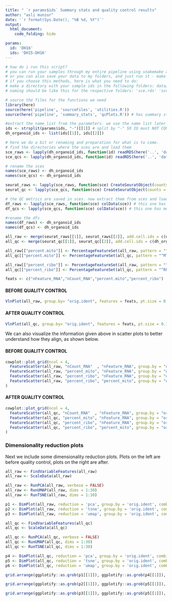 ```yaml
---
title: " `r params$ids` Summary stats and quality control results"
author: "asli munzur"
date: '`r format(Sys.Date(), "%B %d, %Y")`'
output: 
  html_document:
    code_folding: hide

params:
  id: 'DH16'
  ids: 'DH15-DH16'
---
```


```r
# how do i run this script? 
# you can run your samples through my entire pipeline using snakemake all the way from making an sce.
# or you can also save your data to my folders, and just run it - make sure to start my DH_organoid Rproj. 
# if you choose this methods, here is what you need to do: 
# make a directory with your sample ids in the following folders: data/processed, data/qc, data/normalized
# naming should be like this for the respective folders: 'sce.rds' 'sce_qc.rds' 'sce_norm.rds'
```

```r
# source the files for the functions we need 
library(here)
source(here('pipeline', 'sourceFiles', 'utilities.R'))
source(here('pipeline', 'summary_stats', 'qcPlots.R')) # has summary stats specific functions

```

```r

#extract the name_list from the parameters. we use the name list later on while making graphs. 
ids <- strsplit(params$ids, "-")[[1]] # split by "-" SO ID must NOT CONTAIN "-"
dh_organoid_ids <- list(ids[[1]], ids[[2]])
```

```r
# here we do a bit or renaming and preparation for what is to come. 
# find the directories where the sces are and load them
sce_raws <- lapply(dh_organoid_ids, function(id) readRDS(here('..', 'data', 'processed', id, 'sce.rds')))
sce_qcs <- lapply(dh_organoid_ids, function(id) readRDS(here('..', 'data', 'qc', id, 'sce_qc.rds')))

# rename the sces
names(sce_raws) <- dh_organoid_ids
names(sce_qcs) <- dh_organoid_ids

seurat_raws <- lapply(sce_raws, function(sce) CreateSeuratObject(counts = counts(sce), project = sce$id))
seurat_qc <- lapply(sce_qcs, function(sce) CreateSeuratObject(counts = counts(sce), project = sce$id))

# the QC metrics are saved in sces. now extract them from sces and load them into objects 
df_raws <- lapply(sce_raws, function(sce) colData(sce)) # this one has metrics before removing low quality cells 
df_qcs <- lapply(sce_qcs, function(sce) colData(sce)) # this one has metrics after removing low quality cells 

#rename the dfs 
names(df_raws) <- dh_organoid_ids
names(df_qcs) <- dh_organoid_ids

```

```r

all_raw <- merge(seurat_raws[[1]], seurat_raws[[2]], add.cell.ids = c(dh_organoid_ids[[1]], dh_organoid_ids[[2]]))
all_qc <- merge(seurat_qc[[1]], seurat_qc[[2]], add.cell.ids = c(dh_organoid_ids[[1]], dh_organoid_ids[[2]]))

all_raw[["percent.mito"]] <- PercentageFeatureSet(all_raw, pattern = "^MT-")
all_qc[["percent.mito"]] <- PercentageFeatureSet(all_qc, pattern = "^MT-")

all_raw[["percent_ribo"]] <- PercentageFeatureSet(all_raw, pattern = "^RP[SL]")
all_qc[["percent_ribo"]] <- PercentageFeatureSet(all_qc, pattern = "^RP[SL]")

feats <- c("nFeature_RNA","nCount_RNA","percent.mito","percent_ribo")

```

#### BEFORE QUALITY CONTROL
```r

VlnPlot(all_raw, group.by= "orig.ident", features = feats, pt.size = 0.1,ncol = 4) 

```

#### AFTER QUALITY CONTROL
```r

VlnPlot(all_qc, group.by= "orig.ident", features = feats, pt.size = 0.1,ncol = 4)

```

We can also visualize the information given above in scatter plots to better understand how they align, as shown below. 

#### BEFORE QUALITY CONTROL 

```r

cowplot::plot_grid(ncol = 4,
  FeatureScatter(all_raw, "nCount_RNA"  , "nFeature_RNA", group.by = "orig.ident", pt.size = .5),
  FeatureScatter(all_raw, "percent_mito", "nFeature_RNA", group.by = "orig.ident", pt.size = .5),
  FeatureScatter(all_raw, "percent_ribo", "nFeature_RNA", group.by = "orig.ident", pt.size = .5),
  FeatureScatter(all_raw, "percent_ribo", "percent_mito", group.by = "orig.ident", pt.size = .5)
)

```
#### AFTER QUALITY CONTROL 

```r

cowplot::plot_grid(ncol = 4,
  FeatureScatter(all_qc, "nCount_RNA"  , "nFeature_RNA", group.by = "orig.ident", pt.size = .5),
  FeatureScatter(all_qc, "percent_mito", "nFeature_RNA", group.by = "orig.ident", pt.size = .5),
  FeatureScatter(all_qc, "percent_ribo", "nFeature_RNA", group.by = "orig.ident", pt.size = .5),
  FeatureScatter(all_qc, "percent_ribo", "percent_mito", group.by = "orig.ident", pt.size = .5)
)

```

### Dimensionality reduction plots 

Next we include some dimensionality reduction plots. Plots on the left are before quality control, plots on the right are after. 
```r

all_raw <- FindVariableFeatures(all_raw)
all_raw <- ScaleData(all_raw)

all_raw <- RunPCA(all_raw, verbose = FALSE)
all_raw <- RunUMAP(all_raw, dims = 1:30)
all_raw <- RunTSNE(all_raw, dims = 1:30)

p1 <- DimPlot(all_raw, reduction = 'pca', group.by = 'orig.ident', combine = FALSE)
p2 <- DimPlot(all_raw, reduction = 'tsne', group.by = 'orig.ident', combine = FALSE)
p3 <- DimPlot(all_raw, reduction = 'umap', group.by = 'orig.ident', combine = FALSE)

all_qc <- FindVariableFeatures(all_qc)
all_qc <- ScaleData(all_qc)

all_qc <- RunPCA(all_qc, verbose = FALSE)
all_qc <- RunUMAP(all_qc, dims = 1:30)
all_qc <- RunTSNE(all_qc, dims = 1:30)

p4 <- DimPlot(all_qc, reduction = 'pca', group.by = 'orig.ident', combine = FALSE)
p5 <- DimPlot(all_qc, reduction = 'tsne', group.by = 'orig.ident', combine = FALSE)
p6 <- DimPlot(all_qc, reduction = 'umap', group.by = 'orig.ident', combine = FALSE)

```

```r

grid.arrange(ggplotify::as.grob(p1[[1]]), ggplotify::as.grob(p4[[1]]), nrow = 1)

```

```r

grid.arrange(ggplotify::as.grob(p2[[1]]), ggplotify::as.grob(p5[[1]]), nrow = 1)

```

```r

grid.arrange(ggplotify::as.grob(p3[[1]]), ggplotify::as.grob(p5[[1]]), nrow = 1)

```







